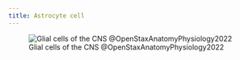 ```yaml
---
title: Astrocyte cell
---
```



![Glial cells of the CNS @OpenStaxAnatomyPhysiology2022](/The Archive/Images/OpenStax Anatomy and Physiology 2e/fig12.11 openstax Glial Cells of the CNS.jpeg){#fig-openstax-fig12.11}